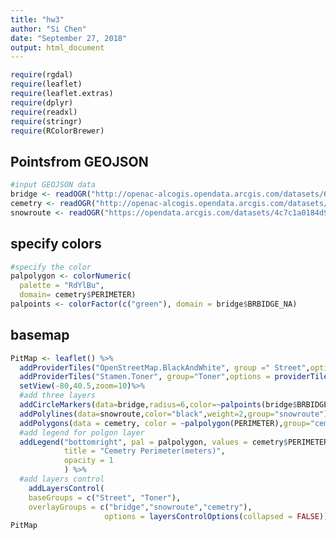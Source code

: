 ```yaml
---
title: "hw3"
author: "Si Chen"
date: "September 27, 2018"
output: html_document
---
```

```r
require(rgdal)
require(leaflet)
require(leaflet.extras)
require(dplyr)
require(readxl)
require(stringr)
require(RColorBrewer)
```

## Points\lines\polygons from GEOJSON

```r
#input GEOJSON data
bridge <- readOGR("http://openac-alcogis.opendata.arcgis.com/datasets/65e21a4d53b9419b9c422657cac63a1b_0.geojson")
cemetry <- readOGR("http://openac-alcogis.opendata.arcgis.com/datasets/4d83e90db45e48a688376c431ceec81f_0.geojson")
snowroute <- readOGR("https://opendata.arcgis.com/datasets/4c7c1a0184d94ca0a0341c0eef66eb80_1.geojson")
```

## specify colors
```r
#specify the color
palpolygon <- colorNumeric(
  palette = "RdYlBu",
  domain= cemetry$PERIMETER)
palpoints <- colorFactor(c("green"), domain = bridge$BRBIDGE_NA)
```
## basemap
```r
PitMap <- leaflet() %>%
  addProviderTiles("OpenStreetMap.BlackAndWhite", group =" Street",options = providerTileOptions(noWrap = TRUE)) %>%
  addProviderTiles("Stamen.Toner", group="Toner",options = providerTileOptions(noWrap = TRUE)) %>%
  setView(-80,40.5,zoom=10)%>%
  #add three layers 
  addCircleMarkers(data=bridge,radius=6,color=~palpoints(bridge$BRBIDGE_NA),stroke=FALSE,fillOpacity = 0.5,group="bridge") %>%
  addPolylines(data=snowroute,color="black",weight=2,group="snowroute") %>%
  addPolygons(data = cemetry, color = ~palpolygon(PERIMETER),group="cemetry") %>%
  #add legend for polgon layer
  addLegend("bottomright", pal = palpolygon, values = cemetry$PERIMETER,
            title = "Cemetry Perimeter(meters)",
            opacity = 1
            ) %>%
  #add layers control
    addLayersControl(
    baseGroups = c("Street", "Toner"),
    overlayGroups = c("bridge","snowroute","cemetry"),
                     options = layersControlOptions(collapsed = FALSE))
PitMap
``` 
